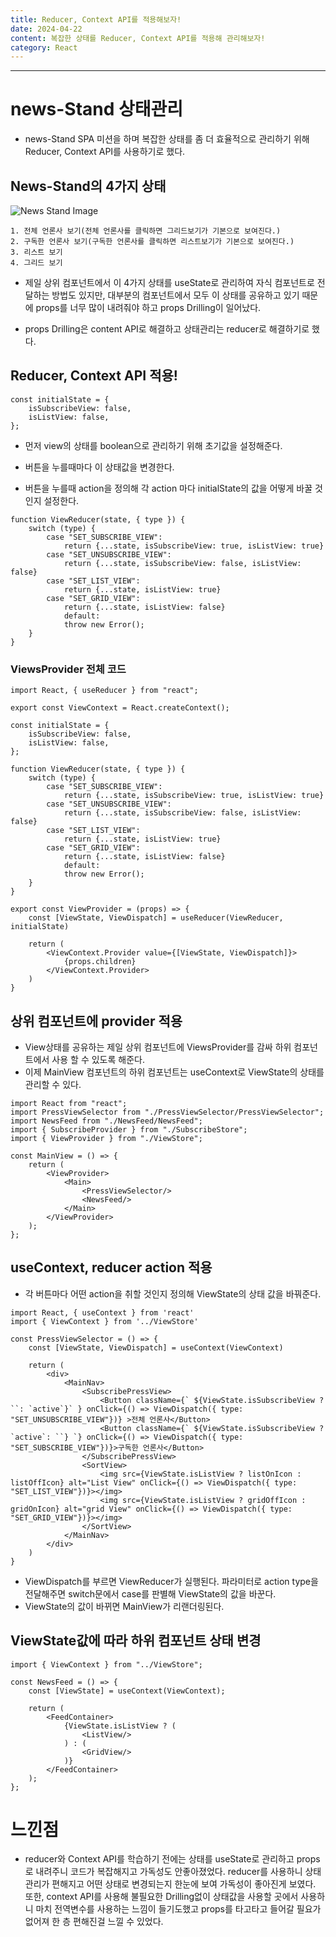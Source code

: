 ```yaml
---
title: Reducer, Context API를 적용해보자!
date: 2024-04-22
content: 복잡한 상태를 Reducer, Context API를 적용해 관리해보자!
category: React
---
```

---

# news-Stand 상태관리

- news-Stand SPA 미션을 하며 복잡한 상태를 좀 더 효율적으로 관리하기 위해 Reducer, Context API를 사용하기로 했다.

## News-Stand의 4가지 상태
![News Stand Image](/newsStand.png)

    1. 전체 언론사 보기(전체 언론사를 클릭하면 그리드보기가 기본으로 보여진다.)
    2. 구독한 언론사 보기(구독한 언론사를 클릭하면 리스트보기가 기본으로 보여진다.)
    3. 리스트 보기
    4. 그리드 보기

- 제일 상위 컴포넌트에서 이 4가지 상태를 useState로 관리하여 자식 컴포넌트로 전달하는 방법도 있지만, 대부분의 컴포넌트에서 모두 이 상태를 공유하고 있기 때문에 props를 너무 많이 내려줘야 하고 props Drilling이 일어났다.

- props Drilling은 content API로 해결하고 상태관리는 reducer로 해결하기로 했다.

## Reducer, Context API 적용!

```
const initialState = {
    isSubscribeView: false,
    isListView: false,
};
```

- 먼저 view의 상태를 boolean으로 관리하기 위해 초기값을 설정해준다.
- 버튼을 누를때마다 이 상태값을 변경한다.


- 버튼을 누를때 action을 정의해 각 action 마다 initialState의 값을 어떻게 바꿀 것인지 설정한다.

```
function ViewReducer(state, { type }) {
    switch (type) {
        case "SET_SUBSCRIBE_VIEW":
            return {...state, isSubscribeView: true, isListView: true}
        case "SET_UNSUBSCRIBE_VIEW":
            return {...state, isSubscribeView: false, isListView: false}
        case "SET_LIST_VIEW":
            return {...state, isListView: true}
        case "SET_GRID_VIEW":
            return {...state, isListView: false}
            default:
            throw new Error();
    }
}
```

### ViewsProvider 전체 코드
```
import React, { useReducer } from "react";

export const ViewContext = React.createContext();

const initialState = {
    isSubscribeView: false,
    isListView: false,
};

function ViewReducer(state, { type }) {
    switch (type) {
        case "SET_SUBSCRIBE_VIEW":
            return {...state, isSubscribeView: true, isListView: true}
        case "SET_UNSUBSCRIBE_VIEW":
            return {...state, isSubscribeView: false, isListView: false}
        case "SET_LIST_VIEW":
            return {...state, isListView: true}
        case "SET_GRID_VIEW":
            return {...state, isListView: false}
            default:
            throw new Error();
    }
}

export const ViewProvider = (props) => {
    const [ViewState, ViewDispatch] = useReducer(ViewReducer, initialState)

    return (
        <ViewContext.Provider value={[ViewState, ViewDispatch]}>
            {props.children}
        </ViewContext.Provider>
    )
}
```

## 상위 컴포넌트에 provider 적용

- View상태를 공유하는 제일 상위 컴포넌트에 ViewsProvider를 감싸 하위 컴포넌트에서 사용 할 수 있도록 해준다.
- 이제 MainView 컴포넌트의 하위 컴포넌트는 useContext로 ViewState의 상태를 관리할 수 있다.
```
import React from "react";
import PressViewSelector from "./PressViewSelector/PressViewSelector";
import NewsFeed from "./NewsFeed/NewsFeed";
import { SubscribeProvider } from "./SubscribeStore";
import { ViewProvider } from "./ViewStore";

const MainView = () => {
    return (
        <ViewProvider>
            <Main>
                <PressViewSelector/>
                <NewsFeed/>
            </Main>
        </ViewProvider>
    );
};
```

## useContext, reducer action 적용
- 각 버튼마다 어떤 action을 취할 것인지 정의해 ViewState의 상태 값을 바꿔준다.
```
import React, { useContext } from 'react'
import { ViewContext } from '../ViewStore'

const PressViewSelector = () => {
    const [ViewState, ViewDispatch] = useContext(ViewContext)

    return (
        <div>
            <MainNav>
                <SubscribePressView>
                    <Button className={` ${ViewState.isSubscribeView ? ``: `active`}` } onClick={() => ViewDispatch({ type: "SET_UNSUBSCRIBE_VIEW"})} >전체 언론사</Button>
                    <Button className={` ${ViewState.isSubscribeView ? `active`: ``} `} onClick={() => ViewDispatch({ type: "SET_SUBSCRIBE_VIEW"})}>구독한 언론사</Button>
                </SubscribePressView>
                <SortView>
                    <img src={ViewState.isListView ? listOnIcon : listOffIcon} alt="List View" onClick={() => ViewDispatch({ type: "SET_LIST_VIEW"})}></img>
                    <img src={ViewState.isListView ? gridOffIcon : gridOnIcon} alt="grid View" onClick={() => ViewDispatch({ type: "SET_GRID_VIEW"})}></img>
                </SortView>
            </MainNav>
        </div>
    )
}
```

- ViewDispatch를 부르면 ViewReducer가 실행된다. 파라미터로 action type을 전달해주면 switch문에서 case를 판별해 ViewState의 값을 바꾼다.
- ViewState의 값이 바뀌면 MainView가 리랜더링된다.

## ViewState값에 따라 하위 컴포넌트 상태 변경

```
import { ViewContext } from "../ViewStore";

const NewsFeed = () => {
    const [ViewState] = useContext(ViewContext);

    return (
        <FeedContainer>
            {ViewState.isListView ? (
                <ListView/>
            ) : (
                <GridView/>
            )}
        </FeedContainer>
    );
};
```

# 느낀점
- reducer와 Context API를 학습하기 전에는 상태를 useState로 관리하고 props로 내려주니 코드가 복잡해지고 가독성도 안좋아졌었다. 
reducer를 사용하니 상태관리가 편해지고 어떤 상태로 변경되는지 한눈에 보여 가독성이 좋아진게 보였다. 
또한, context API를 사용해 불필요한 Drilling없이 상태값을 사용할 곳에서 사용하니 마치 전역변수를 사용하는 느낌이 들기도했고 props를 타고타고 들어갈 필요가 없어져 한 층 편해진걸 느낄 수 있었다.





